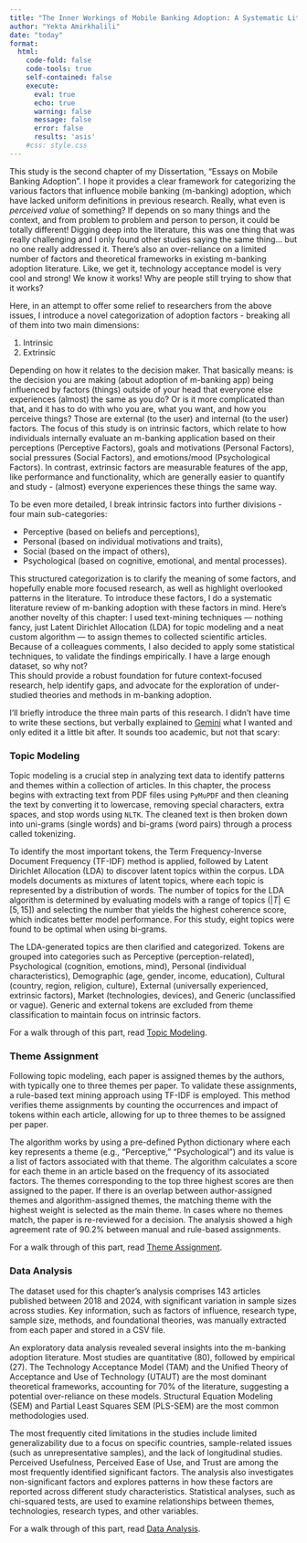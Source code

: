 ```yaml
---
title: "The Inner Workings of Mobile Banking Adoption: A Systematic Literature Review of Intrinsic Factors" 
author: "Yekta Amirkhalili"
date: "today"
format: 
  html: 
    code-fold: false
    code-tools: true
    self-contained: false
    execute:
      eval: true 
      echo: true
      warning: false
      message: false
      error: false
      results: 'asis'
    #css: style.css
---
```

<!-- CSS CHANGES -->
<style>
.quarto-title h1.title {
  font-size: 1.5rem; 
}

h2{
    font-size: 1.2rem;
    background-color:rgba(128, 170, 156, 0.48);
}

.future-idea-box {
  border: 2px solid var(--quarto-hl-header-color, #86bdab); /* Uses Quarto header color variable or fallback */
  border-radius: 8px;
  padding: 1em;
  margin: 1em 0;
  background: #f9f9fc;
}
.future-idea-title {
  font-weight: bold;
  color: var(--quarto-hl-header-color,rgb(111, 172, 152));
  margin-bottom: 0.5em;
  font-size: 1.1em;
}

</style>
<!-- CSS CHANGES -->


This study is the second chapter of my Dissertation, "Essays on Mobile Banking Adoption".
I hope it provides a clear framework for categorizing the various factors that influence mobile banking (m-banking) adoption, which have lacked uniform definitions in previous research.
Really, what even is *perceived value* of something? 
If depends on so many things and the context, and from problem to problem and person to person, it could be totally different! 
Digging deep into the literature, this was one thing that was really challenging and I only found other studies saying the same thing... but no one really addressed it.
There's also an over-reliance on a limited number of factors and theoretical frameworks in existing m-banking adoption literature.
Like, we get it, technology acceptance model is very cool and strong! We know it works! Why are people still trying to show that it works? 

Here, in an attempt to offer some relief to researchers from the above issues, I introduce a novel categorization of adoption factors - breaking all of them into two main dimensions: 

1. Intrinsic 
2. Extrinsic 

Depending on how it relates to the decision maker. 
That basically means: is the decision you are making (about adoption of m-banking app) being influenced by factors (things) outside of your head that everyone else experiences (almost) the same as you do? 
Or is it more complicated than that, and it has to do with who you are, what you want, and how you perceive things? 
Those are external (to the user) and internal (to the user) factors. 
The focus of this study is on intrinsic factors, which relate to how individuals internally evaluate an m-banking application based on their perceptions (Perceptive Factors), goals and motivations (Personal Factors), social pressures (Social Factors), and emotions/mood (Psychological Factors).
In contrast, extrinsic factors are measurable features of the app, like performance and functionality, which are generally easier to quantify and study - (almost) everyone experiences these things the same way.

To be even more detailed, I break intrinsic factors into further divisions - four main sub-categories: 

* Perceptive (based on beliefs and perceptions), 
* Personal (based on individual motivations and traits), 
* Social (based on the impact of others), 
* Psychological (based on cognitive, emotional, and mental processes).
  
This structured categorization is to clarify the meaning of some factors, and hopefully enable more focused research, as well as highlight overlooked patterns in the literature.
To introduce these factors, I do a systematic literature review of m-banking adoption with these factors in mind.
Here's another novelty of this chapter: I used text-mining techniques --- nothing fancy, just Latent Dirichlet Allocation (LDA) for topic modeling and a neat custom algorithm --- to assign themes to collected scientific articles.
Because of a colleagues comments, I also decided to apply some statistical techniques, to validate the findings empirically.
I have a large enough dataset, so why not?  
This should provide a robust foundation for future context-focused research, help identify gaps, and advocate for the exploration of under-studied theories and methods in m-banking adoption.

I'll briefly introduce the three main parts of this research. 
I didn't have time to write these sections, but verbally explained to [Gemini](https://gemini.google.com/app) what I wanted and only edited it a little bit after. 
It sounds too academic, but not that scary: 

### Topic Modeling

Topic modeling is a crucial step in analyzing text data to identify patterns and themes within a collection of articles.
In this chapter, the process begins with extracting text from PDF files using `PyMuPDF` and then cleaning the text by converting it to lowercase, removing special characters, extra spaces, and stop words using `NLTK`.
The cleaned text is then broken down into uni-grams (single words) and bi-grams (word pairs) through a process called tokenizing.

To identify the most important tokens, the Term Frequency-Inverse Document Frequency (TF-IDF) method is applied, followed by Latent Dirichlet Allocation (LDA) to discover latent topics within the corpus.
LDA models documents as mixtures of latent topics, where each topic is represented by a distribution of words.
The number of topics for the LDA algorithm is determined by evaluating models with a range of topics ($|T|\in[5,15]$) and selecting the number that yields the highest coherence score, which indicates better model performance.
For this study, eight topics were found to be optimal when using bi-grams.

The LDA-generated topics are then clarified and categorized. Tokens are grouped into categories such as Perceptive (perception-related), Psychological (cognition, emotions, mind), Personal (individual characteristics), Demographic (age, gender, income, education), Cultural (country, region, religion, culture), External (universally experienced, extrinsic factors), Market (technologies, devices), and Generic (unclassified or vague).
Generic and external tokens are excluded from theme classification to maintain focus on intrinsic factors.

For a walk through of this part, read [Topic Modeling](study1_tm.html).

### Theme Assignment 

Following topic modeling, each paper is assigned themes by the authors, with typically one to three themes per paper.
To validate these assignments, a rule-based text mining approach using TF-IDF is employed.
This method verifies theme assignments by counting the occurrences and impact of tokens within each article, allowing for up to three themes to be assigned per paper.

The algorithm works by using a pre-defined Python dictionary where each key represents a theme (e.g., "Perceptive," "Psychological") and its value is a list of factors associated with that theme.
The algorithm calculates a score for each theme in an article based on the frequency of its associated factors. 
The themes corresponding to the top three highest scores are then assigned to the paper.
If there is an overlap between author-assigned themes and algorithm-assigned themes, the matching theme with the highest weight is selected as the main theme.
In cases where no themes match, the paper is re-reviewed for a decision.
The analysis showed a high agreement rate of 90.2% between manual and rule-based assignments.

For a walk through of this part, read [Theme Assignment](study1_theme.html).

### Data Analysis

The dataset used for this chapter's analysis comprises 143 articles published between 2018 and 2024, with significant variation in sample sizes across studies.
Key information, such as factors of influence, research type, sample size, methods, and foundational theories, was manually extracted from each paper and stored in a CSV file.

An exploratory data analysis revealed several insights into the m-banking adoption literature. 
Most studies are quantitative (80), followed by empirical (27). The Technology Acceptance Model (TAM) and the Unified Theory of Acceptance and Use of Technology (UTAUT) are the most dominant theoretical frameworks, accounting for 70% of the literature, suggesting a potential over-reliance on these models.
Structural Equation Modeling (SEM) and Partial Least Squares SEM (PLS-SEM) are the most common methodologies used.

The most frequently cited limitations in the studies include limited generalizability due to a focus on specific countries, sample-related issues (such as unrepresentative samples), and the lack of longitudinal studies.
Perceived Usefulness, Perceived Ease of Use, and Trust are among the most frequently identified significant factors.
The analysis also investigates non-significant factors and explores patterns in how these factors are reported across different study characteristics.
Statistical analyses, such as chi-squared tests, are used to examine relationships between themes, technologies, research types, and other variables. 

For a walk through of this part, read [Data Analysis](study1_DA.html).